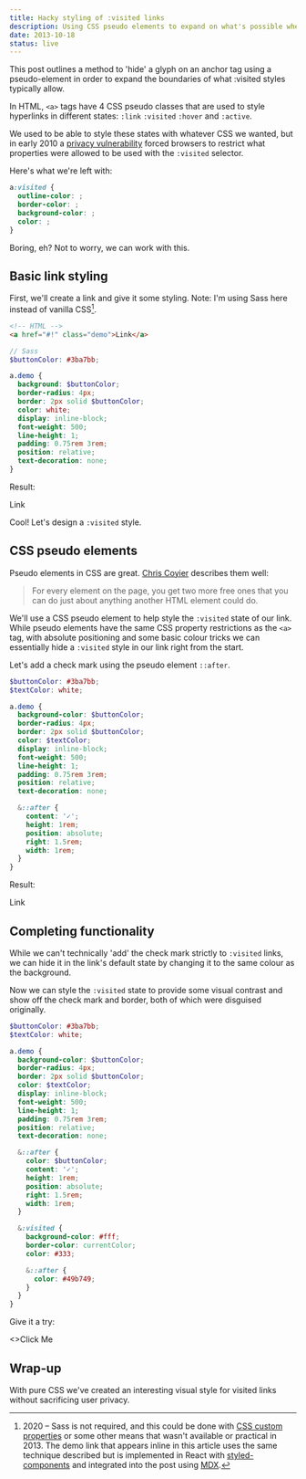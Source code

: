 ```yaml
---
title: Hacky styling of :visited links
description: Using CSS pseudo elements to expand on what's possible when styling visited links.
date: 2013-10-18
status: live
---
```



<Note>
  This post outlines a method to 'hide' a glyph on an anchor tag using a pseudo-element in order to
  expand the boundaries of what :visited styles typically allow.
</Note>

In HTML, `<a>` tags have 4 CSS pseudo classes that are used to style hyperlinks in different states: `:link` `:visited` `:hover` and `:active`.

We used to be able to style these states with whatever CSS we wanted, but in early 2010 a [privacy vulnerability](http://blog.mozilla.org/security/2010/03/31/plugging-the-css-history-leak/) forced browsers to restrict what properties were allowed to be used with the `:visited` selector.

Here's what we're left with:

```css
a:visited {
  outline-color: ;
  border-color: ;
  background-color: ;
  color: ;
}
```

Boring, eh? Not to worry, we can work with this.

## Basic link styling

First, we'll create a link and give it some styling. Note: I'm using Sass here instead of vanilla CSS[^1].

```html
<!-- HTML -->
<a href="#!" class="demo">Link</a>
```

```scss
// Sass
$buttonColor: #3ba7bb;

a.demo {
  background: $buttonColor;
  border-radius: 4px;
  border: 2px solid $buttonColor;
  color: white;
  display: inline-block;
  font-weight: 500;
  line-height: 1;
  padding: 0.75rem 3rem;
  position: relative;
  text-decoration: none;
}
```

Result:

<DemoButton>Link</DemoButton>

Cool! Let's design a `:visited` style.

## CSS pseudo elements

Pseudo elements in CSS are great. [Chris Coyier](http://css-tricks.com/pseudo-element-roundup/) describes them well:

> For every element on the page, you get two more free ones that you can do just about anything another HTML element could do.

We'll use a CSS pseudo element to help style the `:visited` state of our link. While pseudo elements have the same CSS property restrictions as the `<a>` tag, with absolute positioning and some basic colour tricks we can essentially hide a `:visited` style in our link right from the start.

Let's add a check mark using the pseudo element `::after`.

```scss
$buttonColor: #3ba7bb;
$textColor: white;

a.demo {
  background-color: $buttonColor;
  border-radius: 4px;
  border: 2px solid $buttonColor;
  color: $textColor;
  display: inline-block;
  font-weight: 500;
  line-height: 1;
  padding: 0.75rem 3rem;
  position: relative;
  text-decoration: none;

  &::after {
    content: '✓';
    height: 1rem;
    position: absolute;
    right: 1.5rem;
    width: 1rem;
  }
}
```

Result:

<DemoButton step={2}>Link</DemoButton>

## Completing functionality

While we can't technically 'add' the check mark strictly to `:visited` links, we can hide it in the link's default state by changing it to the same colour as the background.

Now we can style the `:visited` state to provide some visual contrast and show off the check mark and border, both of which were disguised originally.

```scss
$buttonColor: #3ba7bb;
$textColor: white;

a.demo {
  background-color: $buttonColor;
  border-radius: 4px;
  border: 2px solid $buttonColor;
  color: $textColor;
  display: inline-block;
  font-weight: 500;
  line-height: 1;
  padding: 0.75rem 3rem;
  position: relative;
  text-decoration: none;

  &::after {
    color: $buttonColor;
    content: '✓';
    height: 1rem;
    position: absolute;
    right: 1.5rem;
    width: 1rem;
  }

  &:visited {
    background-color: #fff;
    border-color: currentColor;
    color: #333;

    &::after {
      color: #49b749;
    }
  }
}
```

Give it a try:

<DemoButton href="http://bit.ly/16m376q" target="\_blank" rel="noopener noreferrer" step={3}>
  <>Click Me</>
</DemoButton>

## Wrap-up

With pure CSS we've created an interesting visual style for visited links without sacrificing user privacy.

[^1]: 2020 – Sass is not required, and this could be done with [CSS custom properties](https://developer.mozilla.org/en-US/docs/Web/CSS/Using_CSS_custom_properties) or some other means that wasn't available or practical in 2013. The demo link that appears inline in this article uses the same technique described but is implemented in React with [styled-components](https://styled-components.com/) and integrated into the post using [MDX](https://github.com/mdx-js/mdx).

